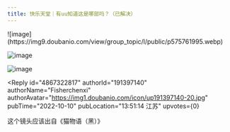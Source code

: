 ```yaml
---
title: 快乐天堂｜有uu知道这是哪部吗？（已解决）
---
```



<Forum groupName="动画番剧" groupUrl="https://www.douban.com/group/596353/" archivedAt="2025-05-17T04:57:29.294Z">
  <Post
    id="276472802"
    title="快乐天堂｜有uu知道这是哪部吗？（已解决）"
    url="https://www.douban.com/group/topic/276472802/?_spm_id=MTk5MTgyODcx"
    pubTime="2022-10-10"
    highlightUserId="191397140"
  >
![image](https://img9.doubanio.com/view/group_topic/l/public/p575761995.webp)

![image](https://img9.doubanio.com/view/group_topic/l/public/p575761996.webp)

![image](https://img1.doubanio.com/view/group_topic/l/public/p575762000.webp)

<Reply
  id="4867322817"
  authorId="191397140"
  authorName="Fisherchenxi"
  authorAvatar="https://img1.doubanio.com/icon/up191397140-20.jpg"
  pubTime="2022-10-10"
  pubLocation="13:51:14 江苏"
  upvotes={0}
>
这个镜头应该出自《猫物语（黑）》
</Reply>
  </Post>
</Forum>

